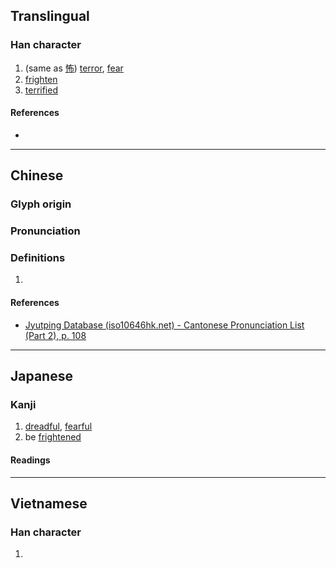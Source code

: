 {{character info/new}}
==Translingual==

===Han character===
{{Han char|rn=61|rad=心|as=07|sn=10|four=|canj=PIJB,XPIJB|ids=⿰忄甫}}

# (same as [[怖]]) [[terror]], [[fear]]
# [[frighten]]
# [[terrified]]

====References====
* {{Han ref|kx=0387.110|dkj=10653|dj=0719.260|hdz=42303.010|uh=6091|ud=24721}}

----

==Chinese==
{{zh-forms}}

===Glyph origin===
{{Han etym}}

===Pronunciation===
{{zh-pron
|m=bù
|c=bou3
|mc=y
|oc=y
|cat=
}}

===Definitions===
{{zh-hanzi}}

# {{rfdef|zh}}

====References====
* [http://www.iso10646hk.net/jp/document/download.jsp Jyutping Database (iso10646hk.net) - Cantonese Pronunciation List (Part 2), p. 108]

----

==Japanese==

===Kanji===
{{ja-kanji|grade=|rs=心07}}

# [[dreadful]], [[fearful]]
# be [[frighten]]ed

====Readings====
{{ja-readings
|goon=ふ
|kanon=ほ
|kun=おそ-れる, お-じる<お-ぢる, こわ-い<こは-い, こわ-がる<こは-がる}}

----

==Vietnamese==

===Han character===
{{vi-hantu|[[bỏ]], [[bố]]|rs=心07}}

# {{rfdef|vi|sort=心07}}